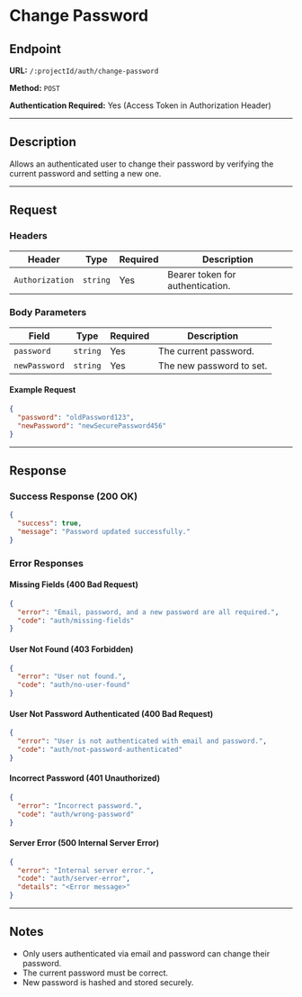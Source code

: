 # Change Password

## Endpoint

**URL:** `/:projectId/auth/change-password`

**Method:** `POST`

**Authentication Required:** Yes (Access Token in Authorization Header)

---

## Description

Allows an authenticated user to change their password by verifying the current password and setting a new one.

---

## Request

### Headers

| Header          | Type     | Required | Description                      |
| --------------- | -------- | -------- | -------------------------------- |
| `Authorization` | `string` | Yes      | Bearer token for authentication. |

### Body Parameters

| Field         | Type     | Required | Description              |
| ------------- | -------- | -------- | ------------------------ |
| `password`    | `string` | Yes      | The current password.    |
| `newPassword` | `string` | Yes      | The new password to set. |

#### Example Request

```json
{
  "password": "oldPassword123",
  "newPassword": "newSecurePassword456"
}
```

---

## Response

### Success Response (200 OK)

```json
{
  "success": true,
  "message": "Password updated successfully."
}
```

### Error Responses

#### Missing Fields (400 Bad Request)

```json
{
  "error": "Email, password, and a new password are all required.",
  "code": "auth/missing-fields"
}
```

#### User Not Found (403 Forbidden)

```json
{
  "error": "User not found.",
  "code": "auth/no-user-found"
}
```

#### User Not Password Authenticated (400 Bad Request)

```json
{
  "error": "User is not authenticated with email and password.",
  "code": "auth/not-password-authenticated"
}
```

#### Incorrect Password (401 Unauthorized)

```json
{
  "error": "Incorrect password.",
  "code": "auth/wrong-password"
}
```

#### Server Error (500 Internal Server Error)

```json
{
  "error": "Internal server error.",
  "code": "auth/server-error",
  "details": "<Error message>"
}
```

---

## Notes

- Only users authenticated via email and password can change their password.
- The current password must be correct.
- New password is hashed and stored securely.

